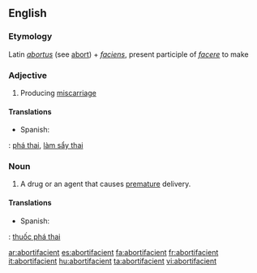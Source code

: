 ==English==

===Etymology===
Latin ''[[abortus]]'' (see [[abort]]) + ''[[faciens]]'', present participle of ''[[facere]]'' to make

===Adjective===
{{en-adj}}

# Producing [[miscarriage]]

====Translations====
{{trans-top|producing miscarriage}}
* Spanish: {{t+|es|abortivo}}
{{trans-mid}}
{{trans-bottom}}

{{checktrans}}
{{ttbc|vi}}: [[phá thai]], [[làm sẩy thai]]

===Noun===
{{en-noun}}

# {{pharmacology}} A drug or an agent that causes [[premature]] delivery.

====Translations====
{{trans-top|agent that causes premature delivery}}
* Spanish: {{t+|es|abortivo|m}}
{{trans-mid}}
{{trans-bottom}}

{{checktrans}}
{{ttbc|vi}}: [[thuốc phá thai]]

[[ar:abortifacient]]
[[es:abortifacient]]
[[fa:abortifacient]]
[[fr:abortifacient]]
[[it:abortifacient]]
[[hu:abortifacient]]
[[ta:abortifacient]]
[[vi:abortifacient]]